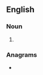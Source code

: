 {{also|blow-outs}}
==English==

===Noun===
{{head|en|noun plural form}}

# {{plural of|blowout|lang=en}}

===Anagrams===
* {{anagrams|en|a=bloostuw|blows out|bowl-outs|bowls out|outblows|outbowls}}